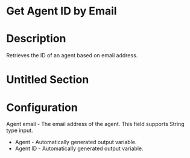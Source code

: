 ﻿# Get Agent ID by Email

# Description

Retrieves the ID of an agent based on email address.

# Untitled Section

# Configuration

Agent email - The email address of the agent. This field supports
                            String type input.









* Agent - Automatically generated output variable.
* Agent ID - Automatically generated output variable.
